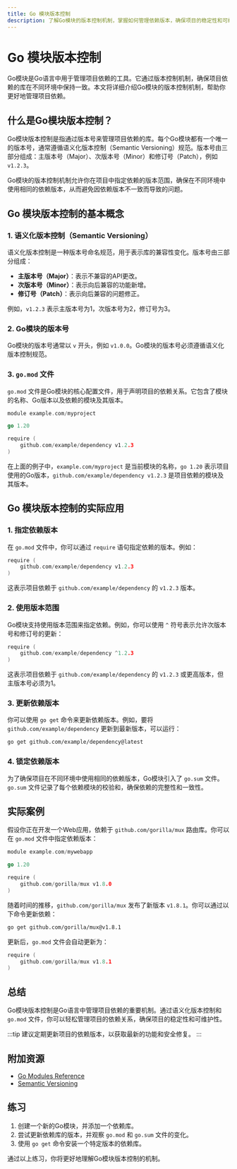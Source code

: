 ```yaml
---
title: Go 模块版本控制
description: 了解Go模块的版本控制机制，掌握如何管理依赖版本，确保项目的稳定性和可维护性。
---
```


# Go 模块版本控制

Go模块是Go语言中用于管理项目依赖的工具。它通过版本控制机制，确保项目依赖的库在不同环境中保持一致。本文将详细介绍Go模块的版本控制机制，帮助你更好地管理项目依赖。

## 什么是Go模块版本控制？

Go模块版本控制是指通过版本号来管理项目依赖的库。每个Go模块都有一个唯一的版本号，通常遵循语义化版本控制（Semantic Versioning）规范。版本号由三部分组成：主版本号（Major）、次版本号（Minor）和修订号（Patch），例如 `v1.2.3`。

Go模块的版本控制机制允许你在项目中指定依赖的版本范围，确保在不同环境中使用相同的依赖版本，从而避免因依赖版本不一致而导致的问题。

## Go 模块版本控制的基本概念

### 1. 语义化版本控制（Semantic Versioning）

语义化版本控制是一种版本号命名规范，用于表示库的兼容性变化。版本号由三部分组成：

- **主版本号（Major）**：表示不兼容的API更改。
- **次版本号（Minor）**：表示向后兼容的功能新增。
- **修订号（Patch）**：表示向后兼容的问题修正。

例如，`v1.2.3` 表示主版本号为1，次版本号为2，修订号为3。

### 2. Go模块的版本号

Go模块的版本号通常以 `v` 开头，例如 `v1.0.0`。Go模块的版本号必须遵循语义化版本控制规范。

### 3. `go.mod` 文件

`go.mod` 文件是Go模块的核心配置文件，用于声明项目的依赖关系。它包含了模块的名称、Go版本以及依赖的模块及其版本。

```go
module example.com/myproject

go 1.20

require (
    github.com/example/dependency v1.2.3
)
```

在上面的例子中，`example.com/myproject` 是当前模块的名称，`go 1.20` 表示项目使用的Go版本，`github.com/example/dependency v1.2.3` 是项目依赖的模块及其版本。

## Go 模块版本控制的实际应用

### 1. 指定依赖版本

在 `go.mod` 文件中，你可以通过 `require` 语句指定依赖的版本。例如：

```go
require (
    github.com/example/dependency v1.2.3
)
```

这表示项目依赖于 `github.com/example/dependency` 的 `v1.2.3` 版本。

### 2. 使用版本范围

Go模块支持使用版本范围来指定依赖。例如，你可以使用 `^` 符号表示允许次版本号和修订号的更新：

```go
require (
    github.com/example/dependency ^1.2.3
)
```

这表示项目依赖于 `github.com/example/dependency` 的 `v1.2.3` 或更高版本，但主版本号必须为1。

### 3. 更新依赖版本

你可以使用 `go get` 命令来更新依赖版本。例如，要将 `github.com/example/dependency` 更新到最新版本，可以运行：

```bash
go get github.com/example/dependency@latest
```

### 4. 锁定依赖版本

为了确保项目在不同环境中使用相同的依赖版本，Go模块引入了 `go.sum` 文件。`go.sum` 文件记录了每个依赖模块的校验和，确保依赖的完整性和一致性。

## 实际案例

假设你正在开发一个Web应用，依赖于 `github.com/gorilla/mux` 路由库。你可以在 `go.mod` 文件中指定依赖版本：

```go
module example.com/mywebapp

go 1.20

require (
    github.com/gorilla/mux v1.8.0
)
```

随着时间的推移，`github.com/gorilla/mux` 发布了新版本 `v1.8.1`。你可以通过以下命令更新依赖：

```bash
go get github.com/gorilla/mux@v1.8.1
```

更新后，`go.mod` 文件会自动更新为：

```go
require (
    github.com/gorilla/mux v1.8.1
)
```

## 总结

Go模块版本控制是Go语言中管理项目依赖的重要机制。通过语义化版本控制和 `go.mod` 文件，你可以轻松管理项目的依赖关系，确保项目的稳定性和可维护性。

:::tip
建议定期更新项目的依赖版本，以获取最新的功能和安全修复。
:::

## 附加资源

- [Go Modules Reference](https://golang.org/ref/mod)
- [Semantic Versioning](https://semver.org/)

## 练习

1. 创建一个新的Go模块，并添加一个依赖库。
2. 尝试更新依赖库的版本，并观察 `go.mod` 和 `go.sum` 文件的变化。
3. 使用 `go get` 命令安装一个特定版本的依赖库。

通过以上练习，你将更好地理解Go模块版本控制的机制。